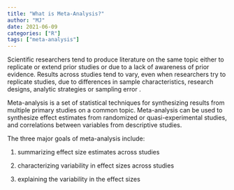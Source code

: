 ```yaml
---
title: "What is Meta-Analysis?"
author: "MJ"
date: 2021-06-09
categories: ["R"]
tags: ["meta-analysis"]
---
```


Scientific researchers tend to produce literature on the same topic either to replicate or extend prior studies or due to a lack of awareness of prior evidence. Results across studies tend to vary, even when researchers try to replicate studies, due to differences in sample characteristics, research designs, analytic strategies or sampling error .

Meta-analysis is a set of statistical techniques for synthesizing results from multiple primary studies on a common topic. Meta-analysis can be used to synthesize effect estimates from randomized or quasi-experimental studies, and correlations between variables from descriptive studies.

The three major goals of meta-analysis include:

(1) summarizing effect size estimates across studies

(2) characterizing variability in effect sizes across studies

(3) explaining the variability in the effect sizes

